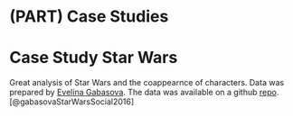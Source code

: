 # (PART) Case Studies {-} 

# Case Study Star Wars {#starwars}

Great analysis of Star Wars and the coappearnce of characters. Data was prepared by [Evelina Gabasova](http://evelinag.com/blog/2016/01-25-social-network-force-awakens/).  The data was available on a github [repo](https://github.com/evelinag/StarWars-social-network).[@gabasovaStarWarsSocial2016]

